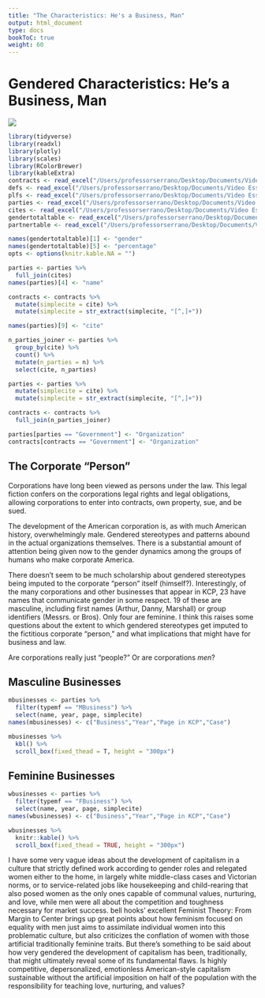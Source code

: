 ```yaml
---
title: "The Characteristics: He's a Business, Man"
output: html_document
type: docs
bookToC: true
weight: 60
---
```


# Gendered Characteristics: He's a Business, Man

![ ](/img/mittens_romney.jpg)


```r
library(tidyverse) 
library(readxl)
library(plotly)
library(scales)
library(RColorBrewer)
library(kableExtra)
contracts <- read_excel("/Users/professorserrano/Desktop/Documents/Video Essays/Law/1L.1 Contracts Galbraith/frugging misc/contracts_gender_r_2.xlsx")
defs <- read_excel("/Users/professorserrano/Desktop/Documents/Video Essays/Law/1L.1 Contracts Galbraith/frugging misc/defs_r.xlsx")
plfs <- read_excel("/Users/professorserrano/Desktop/Documents/Video Essays/Law/1L.1 Contracts Galbraith/frugging misc/plfs_r.xlsx")
parties <- read_excel("/Users/professorserrano/Desktop/Documents/Video Essays/Law/1L.1 Contracts Galbraith/frugging misc/parties_r.xlsx")
cites <- read_excel("/Users/professorserrano/Desktop/Documents/Video Essays/Law/1L.1 Contracts Galbraith/frugging misc/cites_for_contracts.xlsx")
gendertotaltable <- read_excel("/Users/professorserrano/Desktop/Documents/Video Essays/Law/1L.1 Contracts Galbraith/frugging misc/gendertotaltable.xlsx")
partnertable <- read_excel("/Users/professorserrano/Desktop/Documents/Video Essays/Law/1L.1 Contracts Galbraith/frugging misc/partner_table.xlsx")

names(gendertotaltable)[1] <- "gender"
names(gendertotaltable)[5] <- "percentage"
opts <- options(knitr.kable.NA = "")

parties <- parties %>%
  full_join(cites)
names(parties)[4] <- "name"

contracts <- contracts %>%
  mutate(simplecite = cite) %>%
  mutate(simplecite = str_extract(simplecite, "[^,]+"))

names(parties)[9] <- "cite"

n_parties_joiner <- parties %>%
  group_by(cite) %>%
  count() %>%
  mutate(n_parties = n) %>%
  select(cite, n_parties)

parties <- parties %>%
  mutate(simplecite = cite) %>%
  mutate(simplecite = str_extract(simplecite, "[^,]+"))

contracts <- contracts %>%
  full_join(n_parties_joiner)

parties[parties == "Government"] <- "Organization"
contracts[contracts == "Government"] <- "Organization" 

```


## The Corporate "Person"

Corporations have long been viewed as persons under the law. This legal fiction confers on the corporations legal rights and legal obligations, allowing corporations to enter into contracts, own property, sue, and be sued. 

The development of the American corporation is, as with much American history, overwhelmingly male. Gendered stereotypes and patterns abound in the actual organizations themselves. There is a substantial amount of attention being given now to the gender dynamics among the groups of humans who make corporate America. 

There doesn't seem to be much scholarship about gendered stereotypes being imputed to the corporate "person" itself (himself?). Interestingly, of the many corporations and other businesses that appear in KCP, 23 have names that communicate gender in some respect. 19 of these are masculine, including first names (Arthur, Danny, Marshall) or group identifiers (Messrs. or Bros). Only four are feminine. I think this raises some questions about the extent to which gendered stereotypes get imputed to the fictitious corporate "person," and what implications that might have for business and law. 

Are corporations really just "people?" Or are corporations *men*?

## Masculine Businesses  

```r
mbusinesses <- parties %>%
  filter(typemf == "MBusiness") %>%
  select(name, year, page, simplecite)
names(mbusinesses) <- c("Business","Year","Page in KCP","Case")

mbusinesses %>%
  kbl() %>%
  scroll_box(fixed_thead = T, height = "300px") 

```
## Feminine Businesses

```r
wbusinesses <- parties %>%
  filter(typemf == "FBusiness") %>%
  select(name, year, page, simplecite)
names(wbusinesses) <- c("Business","Year","Page in KCP","Case")

wbusinesses %>%
  knitr::kable() %>%
  scroll_box(fixed_thead = TRUE, height = "300px") 

```


I have some very vague ideas about the development of capitalism in a culture that strictly defined work according to gender roles and relegated women either to the home, in largely white middle-class cases and Victorian norms, or to service-related jobs like housekeeping and child-rearing that also posed women as the only ones capable of communal values, nurturing, and love, while men were all about the competition and toughness necessary for market success. bell hooks' excellent Feminist Theory: From Margin to Center brings up great points about how feminism focused on equality with men just aims to assimilate individual women into this problematic culture, but also criticizes the conflation of women with those artificial traditionally feminine traits. But there's something to be said about how very gendered the development of capitalism has been, traditionally, that might ultimately reveal some of its fundamental flaws. Is highly competitive, depersonalized, emotionless American-style capitalism sustainable without the artificial imposition on half of the population with the responsibility for teaching love, nurturing, and values? 
